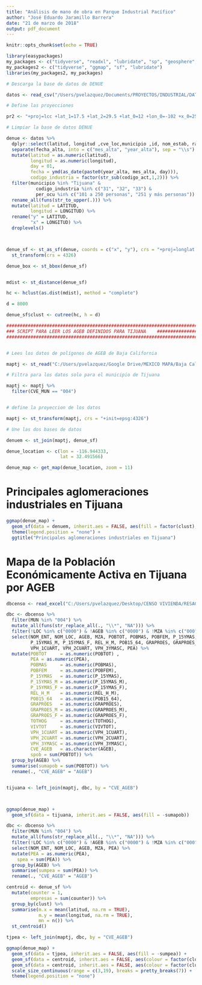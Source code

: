 ```yaml
---
title: "Análisis de mano de obra en Parque Industrial Pacífico"
author: "José Eduardo Jaramillo Barrera"
date: "21 de marzo de 2018"
output: pdf_document
---
```


```r
knitr::opts_chunk$set(echo = TRUE)

library(easypackages)
my_packages <- c("tidyverse", "readxl", "lubridate", "sp", "geosphere", "scales")
my_packages2 <- c("tidyverse", "ggmap", "sf", "lubridate")
libraries(my_packages2, my_packages)

# Descarga la base de datos de DENUE

datos <- read_csv("/Users/pvelazquez/Documents/PROYECTOS/INDUSTRIAL/DATOS/02_0317/denue_02_csv/conjunto_de_datos/denue_inegi_02_.csv")

# Define las proyecciones

pr2 <- "+proj=lcc +lat_1=17.5 +lat_2=29.5 +lat_0=12 +lon_0=-102 +x_0=2500000 +y_0=0 +ellps=GRS80 +units=m +no_defs"

# Limpiar la base de datos DENUE

denue <- datos %>%
  dplyr::select(latitud, longitud ,cve_loc,municipio ,id, nom_estab, raz_social, codigo_act, nombre_act, per_ocu, tipo_vial, tipo_asent, nomb_asent, tipoCenCom, nom_CenCom, localidad, ageb, manzana, fecha_alta)  %>%
  separate(fecha_alta, into = c("mes_alta", "year_alta"), sep = "\\s") %>%
  mutate(latitud = as.numeric(latitud),
         longitud = as.numeric(longitud),
         day = 01,
         fecha = ymd(as_date(paste0(year_alta, mes_alta, day))),
         codigo_industria = factor(str_sub(codigo_act,1,2))) %>%
  filter(municipio %in% "Tijuana" & 
           codigo_industria %in% c("31", "32", "33") &
           per_ocu %in% c("101 a 250 personas", "251 y más personas")) %>%
  rename_all(funs(str_to_upper(.))) %>%
  mutate(latitud = LATITUD,
         longitud = LONGITUD) %>%
  rename("y" = LATITUD,
         "x" = LONGITUD) %>%
  droplevels()



denue_sf <- st_as_sf(denue, coords = c("x", "y"), crs = "+proj=longlat +ellps=WGS84 +datum=WGS84") %>%
  st_transform(crs = 4326)

denue_box <- st_bbox(denue_sf)


mdist <- st_distance(denue_sf)

hc <- hclust(as.dist(mdist), method = "complete")

d = 8000

denue_sf$clust <- cutree(hc, h = d)

##########################################################################
### SCRIPT PARA LEER LOS AGEB DEFINIDOS PARA TIJUANA    ##################
##########################################################################


# Lees los datos de polígonos de AGEB de Baja California

maptj <- st_read("C:/Users/pvelazquez/Google Drive/MEXICO MAPA/Baja California/conjunto de datos/02a.shp")

# Filtra para los datos solo para el municipio de Tijuana

maptj <- maptj %>%
  filter(CVE_MUN == "004")


# define la proyeccion de los datos

maptj <- st_transform(maptj, crs = "+init=epsg:4326")

# Une las dos bases de datos

denuem <- st_join(maptj, denue_sf)

denue_location <- c(lon = -116.944333,
                    lat = 32.491566)

denue_map <- get_map(denue_location, zoom = 11)

```
# Principales aglomeraciones industriales en Tijuana

```r
ggmap(denue_map) + 
  geom_sf(data = denuem, inherit.aes = FALSE, aes(fill = factor(clust), alpha = 0.01)) + 
  theme(legend.position = "none") +
  ggtitle("Principales aglomeraciones industriales en Tijuana")

```

# Mapa de la Población Económicamente Activa en Tijuana por AGEB


```r


dbcenso <- read_excel("C:/Users/pvelazquez/Desktop/CENSO VIVIENDA/RESAGEBURB_02XLS10/RESAGEBURB_02XLS10.xls")

dbc <- dbcenso %>%
  filter(MUN %in% "004") %>%
  mutate_all(funs(str_replace_all(., "\\*", "NA"))) %>%
  filter(!LOC %in% c("0000") & !AGEB %in% c("0000") & !MZA %in% c("000")) %>%
  select(NOM_ENT, NOM_LOC, AGEB, MZA, POBTOT, POBMAS, POBFEM, P_15YMAS, 
         P_15YMAS_M, P_15YMAS_F, REL_H_M, POB15_64, GRAPROES, GRAPROES_M, GRAPROES_F, TOTHOG, VIVTOT,
         VPH_1CUART, VPH_2CUART, VPH_3YMASC, PEA) %>%
  mutate(POBTOT     = as.numeric(POBTOT) ,
         PEA = as.numeric(PEA),
         POBMAS     = as.numeric(POBMAS), 
         POBFEM     = as.numeric(POBFEM), 
         P_15YMAS   = as.numeric(P_15YMAS), 
         P_15YMAS_M = as.numeric(P_15YMAS_M), 
         P_15YMAS_F = as.numeric(P_15YMAS_F), 
         REL_H_M    = as.numeric(REL_H_M), 
         POB15_64   = as.numeric(POB15_64), 
         GRAPROES   = as.numeric(GRAPROES), 
         GRAPROES_M = as.numeric(GRAPROES_M), 
         GRAPROES_F = as.numeric(GRAPROES_F), 
         TOTHOG     = as.numeric(TOTHOG), 
         VIVTOT     = as.numeric(VIVTOT),
         VPH_1CUART = as.numeric(VPH_1CUART), 
         VPH_2CUART = as.numeric(VPH_2CUART), 
         VPH_3YMASC = as.numeric(VPH_3YMASC),
         CVE_AGEB   = as.character(AGEB),
         spob = sum(POBTOT)) %>%
  group_by(AGEB) %>%
  summarise(sumapob = sum(POBTOT)) %>%
  rename(., "CVE_AGEB" = "AGEB")


tijuana <- left_join(maptj, dbc, by = "CVE_AGEB")




```





```r

ggmap(denue_map) + 
  geom_sf(data = tijuana, inherit.aes = FALSE, aes(fill = -sumapob))


```


```r

dbc <- dbcenso %>%
  filter(MUN %in% "004") %>%
  mutate_all(funs(str_replace_all(., "\\*", "NA"))) %>%
  filter(!LOC %in% c("0000") & !AGEB %in% c("0000") & !MZA %in% c("000")) %>%
  select(NOM_ENT, NOM_LOC, AGEB, MZA, PEA) %>%
  mutate(PEA = as.numeric(PEA),
    spea = sum(PEA)) %>%
  group_by(AGEB) %>%
  summarise(sumpea = sum(PEA)) %>%
  rename(., "CVE_AGEB" = "AGEB")

centroid <- denue_sf %>%
  mutate(counter = 1,
         empresas = sum(counter)) %>%
  group_by(clust) %>%
  summarise(m.x = mean(latitud, na.rm = TRUE),
            m.y = mean(longitud, na.rm = TRUE),
            mn = n()) %>%
  st_centroid()

tjpea <- left_join(maptj, dbc, by = "CVE_AGEB")

```



```r

ggmap(denue_map) + 
  geom_sf(data = tjpea, inherit.aes = FALSE, aes(fill = -sumpea)) +
  geom_sf(data = centroid, inherit.aes = FALSE, aes(colour = factor(clust))) + 
  geom_sf(data = centroid, inherit.aes = FALSE, aes(colour = factor(clust), size = mn), alpha = 0.5) +
  scale_size_continuous(range = c(3,19), breaks = pretty_breaks(7)) +
  theme(legend.position = "none")

```




